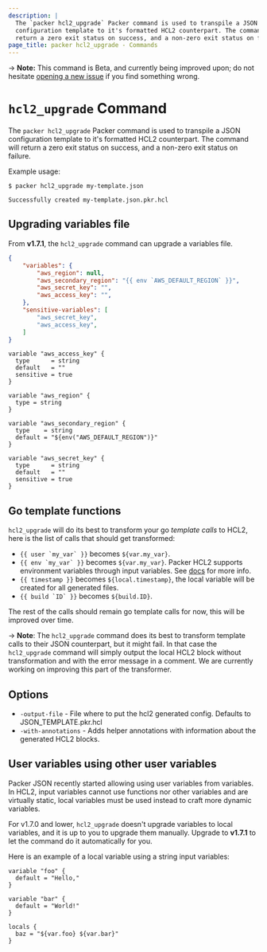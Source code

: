 ```yaml
---
description: |
  The `packer hcl2_upgrade` Packer command is used to transpile a JSON
  configuration template to it's formatted HCL2 counterpart. The command will
  return a zero exit status on success, and a non-zero exit status on failure.
page_title: packer hcl2_upgrade - Commands
---
```


-> **Note:** This command is Beta, and currently being improved upon; do not
hesitate [opening a new
issue](https://github.com/hashicorp/packer/issues/new/choose) if you find
something wrong.

# `hcl2_upgrade` Command

The `packer hcl2_upgrade` Packer command is used to transpile a JSON
configuration template to it's formatted HCL2 counterpart. The command will
return a zero exit status on success, and a non-zero exit status on failure.

Example usage:

```shell-session
$ packer hcl2_upgrade my-template.json

Successfully created my-template.json.pkr.hcl
```

## Upgrading variables file

From **v1.7.1**, the `hcl2_upgrade` command can upgrade a variables file.

<Tabs>
<Tab heading="Original file (variables.json)">

```json
{
    "variables": {
        "aws_region": null,
        "aws_secondary_region": "{{ env `AWS_DEFAULT_REGION` }}",
        "aws_secret_key": "",
        "aws_access_key": "",
    },
    "sensitive-variables": [
        "aws_secret_key",
        "aws_access_key",
    ]
}
```

</Tab>
<Tab heading="Result file (variables.pkr.hcl)">

```hcl
variable "aws_access_key" {
  type      = string
  default   = ""
  sensitive = true
}

variable "aws_region" {
  type = string
}

variable "aws_secondary_region" {
  type    = string
  default = "${env("AWS_DEFAULT_REGION")}"
}

variable "aws_secret_key" {
  type      = string
  default   = ""
  sensitive = true
}
```

</Tab>
</Tabs>

## Go template functions

`hcl2_upgrade` will do its best to transform your go _template calls_ to HCL2,
here is the list of calls that should get transformed:

- `` {{ user `my_var` }} `` becomes `${var.my_var}`.
- `` {{ env `my_var` }} `` becomes `${var.my_var}`. Packer HCL2 supports
  environment variables through input variables. See
  [docs](/docs/templates/hcl_templates/variables#environment-variables)
  for more info.
- `{{ timestamp }}` becomes `${local.timestamp}`, the local variable
  will be created for all generated files.
- `` {{ build `ID` }} `` becomes `${build.ID}`.

The rest of the calls should remain go template calls for now, this will be
improved over time.

-> **Note**: The `hcl2_upgrade` command does its best to transform template
calls to their JSON counterpart, but it might fail. In that case the
`hcl2_upgrade` command will simply output the local HCL2 block without
transformation and with the error message in a comment. We are currently
working on improving this part of the transformer.

## Options

- `-output-file` - File where to put the hcl2 generated config. Defaults to
  JSON_TEMPLATE.pkr.hcl
- `-with-annotations` - Adds helper annotations with information about the generated HCL2 blocks.

## User variables using other user variables

Packer JSON recently started allowing using user variables from variables. In
HCL2, input variables cannot use functions nor other variables and are
virtually static, local variables must be used instead to craft more dynamic
variables.

For v1.7.0 and lower, `hcl2_upgrade` doesn't upgrade variables to local variables,
and it is up to you to upgrade them manually. Upgrade to **v1.7.1** to let the command do it
automatically for you.

Here is an example of a local variable using a string input variables:

```hcl
variable "foo" {
  default = "Hello,"
}

variable "bar" {
  default = "World!"
}

locals {
  baz = "${var.foo} ${var.bar}"
}
```
